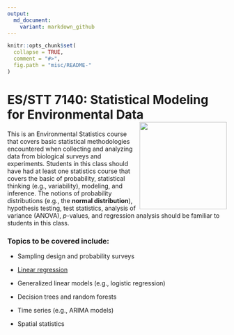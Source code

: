 ```yaml
---
output:
  md_document:
    variant: markdown_github
---
```


<!-- README.md is generated from README.Rmd. Please edit that file -->

```r
knitr::opts_chunk$set(
  collapse = TRUE,
  comment = "#>",
  fig.path = "misc/README-"
)
```

# ES/STT 7140: Statistical Modeling for Environmental Data <img src="misc/earth.png" align="right"  width="200" height="200"/>

This is an Environmental Statistics course that covers basic statistical methodologies encountered when collecting and analyzing data from biological surveys and experiments. Students in this class should have had at least one statistics course that covers the basic of probability, statistical thinking (e.g., variability), modeling, and inference. The notions of probability distributions (e.g., the **normal distribution**), hypothesis testing, test statistics, analysis of variance (ANOVA), $p$-values, and regression analysis should be familiar to students in this class.


### Topics to be covered include:

- Sampling design and probability surveys

- [Linear regression](https://github.com/bgreenwell/stt7140-env/blob/master/slides/ch3-regression.pdf)

- Generalized linear models (e.g., logistic regression)

- Decision trees and random forests

- Time series (e.g., ARIMA models)

- Spatial statistics
